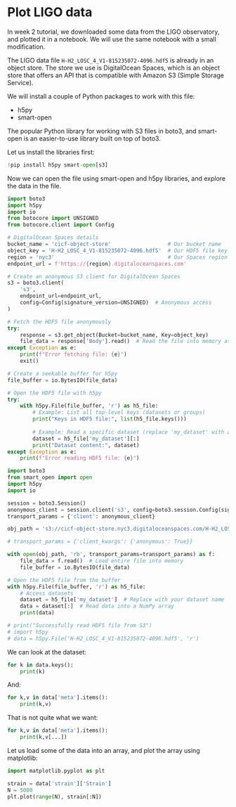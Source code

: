 # Plot LIGO data

In week 2 tutorial, we downloaded some data from the LIGO
observatory, and plotted it in a notebook.  We will use the same
notebook with a small modification.

The LIGO data file `H-H2_LOSC_4_V1-815235072-4096.hdf5` is already in
an object store.  The store we use is DigitalOcean Spaces, which is an
object store that offers an API that is compatible with Amazon S3
(Simple Storage Service).

We will install a couple of Python packages to work with this file:

- h5py
- smart-open

The popular Python library for working with S3 files in boto3, and
smart-open is an easier-to-use library built on top of boto3.

Let us install the libraries first:

```python
!pip install h5py smart-open[s3]
```

Now we can open the file using smart-open and h5py libraries, and
explore the data in the file.

```python
import boto3
import h5py
import io
from botocore import UNSIGNED
from botocore.client import Config

# DigitalOcean Spaces details
bucket_name = 'cicf-object-store'                  # Our bucket name
object_key = 'H-H2_LOSC_4_V1-815235072-4096.hdf5'  # Our HDF5 file key
region = 'nyc3'                                    # Our Spaces region
endpoint_url = f'https://{region}.digitaloceanspaces.com'

# Create an anonymous S3 client for DigitalOcean Spaces
s3 = boto3.client(
    's3',
    endpoint_url=endpoint_url,
    config=Config(signature_version=UNSIGNED)  # Anonymous access
)

# Fetch the HDF5 file anonymously
try:
    response = s3.get_object(Bucket=bucket_name, Key=object_key)
    file_data = response['Body'].read()  # Read the file into memory as bytes
except Exception as e:
    print(f"Error fetching file: {e}")
    exit()

# Create a seekable buffer for h5py
file_buffer = io.BytesIO(file_data)

# Open the HDF5 file with h5py
try:
    with h5py.File(file_buffer, 'r') as h5_file:
        # Example: List all top-level keys (datasets or groups)
        print("Keys in HDF5 file:", list(h5_file.keys()))
        
        # Example: Read a specific dataset (replace 'my_dataset' with actual name)
        dataset = h5_file['my_dataset'][:]
        print("Dataset content:", dataset)
except Exception as e:
    print(f"Error reading HDF5 file: {e}")
```

```python
import boto3
from smart_open import open
import h5py
import io

session = boto3.Session()
anonymous_client = session.client('s3', config=boto3.session.Config(signature_version=boto3.session.UNSIGNED))
transport_params = {'client': anonymous_client}

obj_path = 's3://cicf-object-store.nyc3.digitaloceanspaces.com/H-H2_LOSC_4_V1-815235072-4096.hdf5'

# transport_params = {'client_kwargs': {'anonymous': True}}

with open(obj_path, 'rb', transport_params=transport_params) as f:
    file_data = f.read()  # Load entire file into memory
    file_buffer = io.BytesIO(file_data)

# Open the HDF5 file from the buffer
with h5py.File(file_buffer, 'r') as h5_file:
    # Access datasets
    dataset = h5_file['my_dataset']  # Replace with your dataset name
    data = dataset[:]  # Read data into a NumPy array
    print(data)

# print("Successfully read HDF5 file from S3")    
# import h5py
# data = h5py.File('H-H2_LOSC_4_V1-815235072-4096.hdf5', 'r')
```

We can look at the dataset:

```python
for k in data.keys():
    print(k)
```

And:

```python
for k,v in data['meta'].items():
    print(k,v)
```

That is not quite what we want:

```python
for k,v in data['meta'].items():
    print(k,v[...])
```

Let us load some of the data into an array, and plot the array using
matplotlib:

```python
import matplotlib.pyplot as plt

strain = data['strain']['Strain']
N = 5000
plt.plot(range(N), strain[:N])
```

